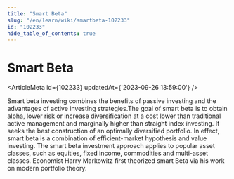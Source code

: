 ```yaml
---
title: "Smart Beta"
slug: "/en/learn/wiki/smartbeta-102233"
id: "102233"
hide_table_of_contents: true
---
```



# Smart Beta

<ArticleMeta id={102233} updatedAt={'2023-09-26 13:59:00'} />
<div className='border-solid border-b border-t-0 my-4 border-[var(--ifm-color-gray-300)]' />

Smart beta investing combines the benefits of passive investing and the advantages of active investing strategies.The goal of smart beta is to obtain alpha, lower risk or increase diversification at a cost lower than traditional active management and marginally higher than straight index investing. It seeks the best construction of an optimally diversified portfolio. In effect, smart beta is a combination of efficient-market hypothesis and value investing. The smart beta investment approach applies to popular asset classes, such as equities, fixed income, commodities and multi-asset classes. Economist Harry Markowitz first theorized smart Beta via his work on modern portfolio theory.
